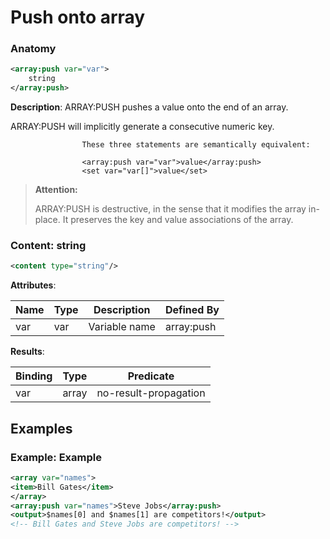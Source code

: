 # Push onto array

### Anatomy

```xml
<array:push var="var">
    string
</array:push>
```

 **Description**:
 ARRAY:PUSH pushes a value onto the end of an array.

ARRAY:PUSH will implicitly generate a consecutive numeric key.


				
					These three statements are semantically equivalent:

					<array:push var="var">value</array:push>
					<set var="var[]">value</set>
				
			


> **Attention:**
>
> ARRAY:PUSH is destructive, in the sense that it modifies the array in-place. It preserves the key and value associations of the array.

### Content: string

```xml
<content type="string"/>
```

**Attributes**:

| Name | Type | Description | Defined By |
| ---- | ---- | ----------- | ---------- |
| var | var | Variable name | array:push |


**Results**:

| Binding | Type | Predicate |
| ------- | ---- | --------- |
| var | array | no-result-propagation |


## Examples

### Example: Example

```xml
<array var="names">
<item>Bill Gates</item>
</array>
<array:push var="names">Steve Jobs</array:push>
<output>$names[0] and $names[1] are competitors!</output>
<!-- Bill Gates and Steve Jobs are competitors! -->
```


